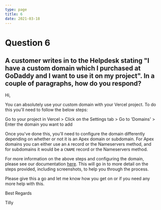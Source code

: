 ```yaml
---
type: page
title: 6
date: 2021-03-18
---
```


# Question 6

## A customer writes in to the Helpdesk stating "I have a custom domain which I purchased at GoDaddy and I want to use it on my project". In a couple of paragraphs, how do you respond?

Hi,

You can absolutely use your custom domain with your Vercel project. To do this you'll need to follow the below steps:

Go to your project in Vercel > Click on the Settings tab > Go to 'Domains' > Enter the domain you want to add

Once you've done this, you'll need to configure the domain differently depending on whether or not it is an Apex domain or subdomain. For Apex domains you can either use an `A` record or the Nameservers method, and for subdomains it would be a `CNAME` record or the Nameservers method.

For more information on the above steps and configuring the domain, please see our documentation [here](https://vercel.com/docs/concepts/projects/custom-domains#). This will go in to more detail on the steps provided, including screenshots, to help you through the process.

Please give this a go and let me know how you get on or if you need any more help with this.

Best Regards

Tilly
